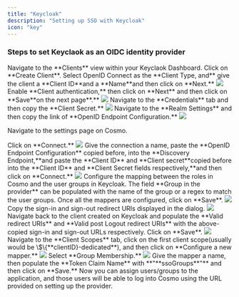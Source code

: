 ```yaml
---
title: "Keycloak"
description: "Setting up SSO with Keycloak"
icon: "key"
---
```


### Steps to set Keyclaok as an OIDC identity provider

<Steps>
  <Step>
    Navigate to the **Clients** view within your Keyclaok Dashboard.
  </Step>
  <Step>
    Click on **Create Client**.
  </Step>
  <Step>
  Select OpenID Connect as the **Client Type, and** give the client a  **Client ID**and a  **Name**and then click on **Next.**

  <Frame>
    <img src="/images/studio/sso/image-23.png" />
  </Frame>
  </Step>
  <Step>
  Enable **Client authentication,** then click on **Next** and then click on  **Save**on the next page**.**

  <Frame>
    <img src="/images/studio/sso/image-24.png" />
  </Frame>
  </Step>
  <Step>
  Navigate to the **Credentials** tab and then copy the **Client Secret.**

  <Frame>
    <img src="/images/studio/sso/image-25.png" />
  </Frame>
  </Step>
  <Step>
  Navigate to the **Realm Settings** and then copy the link of **OpenID Endpoint Configuration.**

  <Frame>
    <img src="/images/studio/sso/image-26.png" />
  </Frame>
  </Step>
  <Step>

Navigate to the settings page on Cosmo.

  </Step>
  <Step>
  Click on **Connect.**

  <Frame>
    <img src="/images/studio/sso/image-27.png" />
  </Frame>
  </Step>
  <Step>
  Give the connection a name, paste the **OpenID Endpoint Configuration** copied before, into the  **Discovery Endpoint,**and paste the **Client ID** and  **Client secret**copied before into the **Client ID** and  **Client Secret fields respectively,**and then click on **Connect.**

  <Frame>
    <img src="/images/studio/sso/image-28.png" />
  </Frame>
  </Step>
  <Step>
  Configure the mapping between the roles in Cosmo and the user groups in Keycloak. The field **Group in the provider** can be populated with the name of the group or a regex to match the user groups. Once all the mappers are configured, click on **Save**.

  <Frame>
    <img src="/images/studio/sso/image-29.png" />
  </Frame>
  </Step>
  <Step>
  Copy the sign-in and sign-out redirect URIs displayed in the dialog.

  <Frame>
    <img src="/images/studio/sso/image-30.png" />
  </Frame>
  </Step>
  <Step>
  Navigate back to the client created on Keycloak and populate the **Valid redirect URIs** and **Valid post Logout redirect URIs** with the above-copied sign-in and sign-out URLs respectively. Click on **Save**.

  <Frame>
    <img src="/images/studio/sso/image-31.png" />
  </Frame>
  </Step>

  <Step>
  Navigate to the **Client Scopes** tab, click on the first client scope(usually would be \$\{**clientID}-dedicated**), and then click on **Configure a new mapper.**

  <Frame>
    <img src="/images/studio/sso/image-32.png" />
  </Frame>
  </Step>
  <Step>
  Select **Group Membership.**

  <Frame>
    <img src="/images/studio/sso/image-33.png" />
  </Frame>
  </Step>
  <Step>
  Give the mapper a name, then populate the **Token Claim Name** with **"**ssoGroups**"** and then click on **Save.**
  </Step>
  <Step>
  Now you can assign users/groups to the application, and those users will be able to log into Cosmo using the URL provided on setting up the provider.
  </Step>
</Steps>
